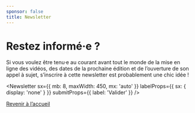 ```yaml
---
sponsor: false
title: Newsletter
---
```



  <Cadre>

# Restez informé·e ?

Si vous voulez être tenu·e au courant avant tout le monde de la mise en ligne
des vidéos, des dates de la prochaine édition et de l’ouverture de son appel à
sujet, s’inscrire à cette newsletter est probablement une chic idée !

  <Newsletter
    sx={{ mb: 8, maxWidth: 450, mx: 'auto' }}
    labelProps={{ sx: { display: 'none' } }}
    submitProps={{ label: 'Valider' }}
  />

[Revenir à l’accueil](../)

  </Cadre>
